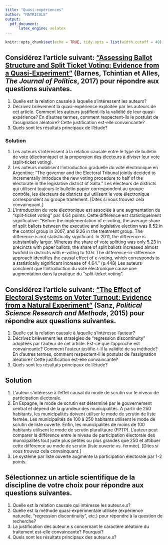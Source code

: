 ---
title: "Quasi-expériences"
author: "MATRICULE"
output: 
  pdf_document:
      latex_engine: xelatex
---

```{r setup, include=FALSE}
knitr::opts_chunk$set(echo = TRUE, tidy.opts = list(width.cutoff = 48), tidy = TRUE, collapse = TRUE, warning = FALSE, message = FALSE, results = 'hide')
```

## Considérez l'article suivant: ["Assessing Ballot Structure and Split Ticket Voting: Evidence from a Quasi-Experiment"](https://www.journals.uchicago.edu/doi/pdfplus/10.1086/688677) (Barnes, Tchintian et Alles, _The Journal of Politics_, 2017) pour répondre aux questions suivantes.

1. Quelle est la relation causale à laquelle s'intéressent les auteurs?
2. Décrivez brièvement la quasi-expérience exploitée par les auteurs de cet article. Comment les auteurs justifient-ils la validité de leur quasi-expérience? En d'autres termes, comment respectent-ils le postulat de l'assignation aléatoire? Cette justification est-elle convaincante?
3. Quels sont les résultats principaux de l'étude?

<!--4. La banque de données et les fichiers de réplication de cette étude sont disponibles en ligne. Lisez la banque de données dans `R`.

```{r}
#d <- read.csv("e-voting.csv")
```

Cette base de données comprend XXXXX rangées (une par répondant). Elle comprend une colonne pour chacune des XXX variables qui nous intéressent: 

- `n`: 

5. Calculez la différence entre la probabilité d'utiliser le "split-ticket voting" dans les districts ayant reçu le traitement et ceux n'ayant pas reçu le traitement _en 2007_.
6. Calculez la différence entre la probabilité d'utiliser le "split-ticket voting" dans les districts ayant reçu le traitement et ceux n'ayant pas reçu le traitement _en 2011_.
7. Calculez la différence entre ces deux différences ($\mbox{réponse au numéro 5} - \mbox{réponse au numéro 6}$).
8. Interprétez ce résultat en mots.-->

### Solution

1. Les auteurs s'intéressent à la relation causale entre le type de bulletin de vote (électronique) et la propension des électeurs à diviser leur vote (split-ticket voting).
2. Les auteurs mobilisent l'introduction graduelle du vote électronique en Argentine: "The governor and the Electoral Tribunal jointly decided to incrementally introduce the new voting procedure to half of the electorate in the legislative district of Salta." Les électeurs de districts qui utilisent toujours le bulletin papier correspondent au groupe contrôle, les électeurs de districts qui utilisent le vote électronique correspondent au groupe traitement. [Dites si vous trouvez cela convainquant.]
3. L'introduction du vote électronique est associée à une augmentation du "split-ticket voting" par 4.64 points. Cette différence est statistiquement significative: "Before the implementation of e-voting, the average share of split ballots between the executive and legislative election was 8.52 in the control group in 2007, and 9.26 in the treatment group. The difference is not statistically significant. In 2011, the difference is substantially larger. Whereas the share of vote splitting was only 5.23 in precincts with paper ballots, the share of split ballots increased almost twofold in districts with e-voting to 10.6. The difference-in-difference approach identifies the causal effect of e-voting, which corresponds to a statistically significant increase of 4.64." (p.448) Les auteurs concluent que l'introduction du vote électronique cause une augmentation dans la pratique du "split-ticket voting".

## Considérez l'article suivant: ["The Effect of Electoral Systems on Voter Turnout: Evidence from a Natural Experiment"](https://www.cambridge.org/core/journals/political-science-research-and-methods/article/effect-of-electoral-systems-on-voter-turnout-evidence-from-a-natural-experiment/C3B29DCB9813A580A5E1059512427AC2) (Sanz, _Political Science Research and Methods_, 2015) pour répondre aux questions suivantes.

1. Quelle est la relation causale à laquelle s'intéresse l'auteur?
2. Décrivez brièvement les stratégies de "regression discontinuity" adoptées par l'auteur de cet article. Est-ce que l'approche est convaincante? Comment l'auteur justifie-t-il la validité de sa méthode? En d'autres termes, comment respectent-il le postulat de l'assignation aléatoire? Cette justification est-elle convaincante?
3. Quels sont les résultats principaux de l'étude?

## Solution 

1. L'auteur s'intéresse à l'effet causal du mode de scrutin sur le niveau de participation électorale.
2. En Espagne, le mode de scrutin est déterminé par le gouvernement central et dépend de la grandeur des municipalités. À partir de 250 habitants, les municipalités doivent utiliser le mode de scrutin de liste fermée. Les municipalités de 100 à 250 habitants utilisent le mode de scrutin de liste ouverte. Enfin, les municipalités de moins de 100 habitants utilisent le mode de scrutin pluralitaure (FPTP). L'auteur peut comparer la différence entre le niveau de participation électorale des municipalités tout juste plus petites ou plus grandes que 250 et attibuer cette différence au mode de scrutin (liste ouverte vs. fermée). [Dites si vous trouvez cela convainquant.]
3. Le système par liste ouverte augmente la participation électorale par 1-2 points. 

## Sélectionnez un article scientifique de la discipline de votre choix pour répondre aux questions suivantes.

1. Quelle est la relation causale qui intéresse les auteur.e.s?
2. Quelle est la méthode quasi-expérimentale utilisée (expérience naturelle, "regression discontinuity", etc.) pour répondre à la question de recherche?
3. La justification des auteur.e.s concernant le caractère aléatoire du traitement est-elle convaincante? Pourquoi?
4. Quels sont les résultats principaux des auteur.e.s?
